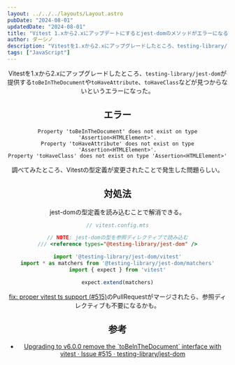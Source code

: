 ```yaml
---
layout: ../../../layouts/Layout.astro
pubDate: "2024-08-01"
updatedDate: "2024-08-01"
title: "Vitest 1.xから2.xにアップデートにするとjest-domのメソッドがエラーになる"
author: ダーシノ
description: "Vitestを1.xから2.xにアップグレードしたところ、testing-library/jest-domが提供するtoBeInTheDocumentやtoHaveAttribute、toHaveClassなどが見つからないというエラーになった。"
tags: ["JavaScript"]
---
```



<Header {...frontmatter} />

Vitestを1.xから2.xにアップグレードしたところ、`testing-library/jest-dom`が提供する`toBeInTheDocument`や`toHaveAttribute`、`toHaveClass`などが見つからないというエラーになった。

## エラー

```text
Property 'toBeInTheDocument' does not exist on type 'Assertion<HTMLElement>'.
Property 'toHaveAttribute' does not exist on type 'Assertion<HTMLElement>'.
Property 'toHaveClass' does not exist on type 'Assertion<HTMLElement>'
```

調べてみたところ、Vitestの型定義が変更されたことで発生した問題らしい。

## 対処法

jest-domの型定義を読み込むことで解消できる。
```ts
// vitest.config.mts

// NOTE: jest-domの型を参照ディレクティブで読み込む
/// <reference types="@testing-library/jest-dom" />

import '@testing-library/jest-dom/vitest'
import * as matchers from '@testing-library/jest-dom/matchers'
import { expect } from 'vitest'

expect.extend(matchers)
```

[fix: proper vitest ts support \(\#515\)](https://github.com/testing-library/jest-dom/pull/589)のPullRequestがマージされたら、参照ディレクティブも不要になるかも。

## 参考

- [Upgrading to v6\.0\.0 remove the \`toBeInTheDocument\` interface with vitest · Issue \#515 · testing\-library/jest\-dom](https://github.com/testing-library/jest-dom/issues/515)

